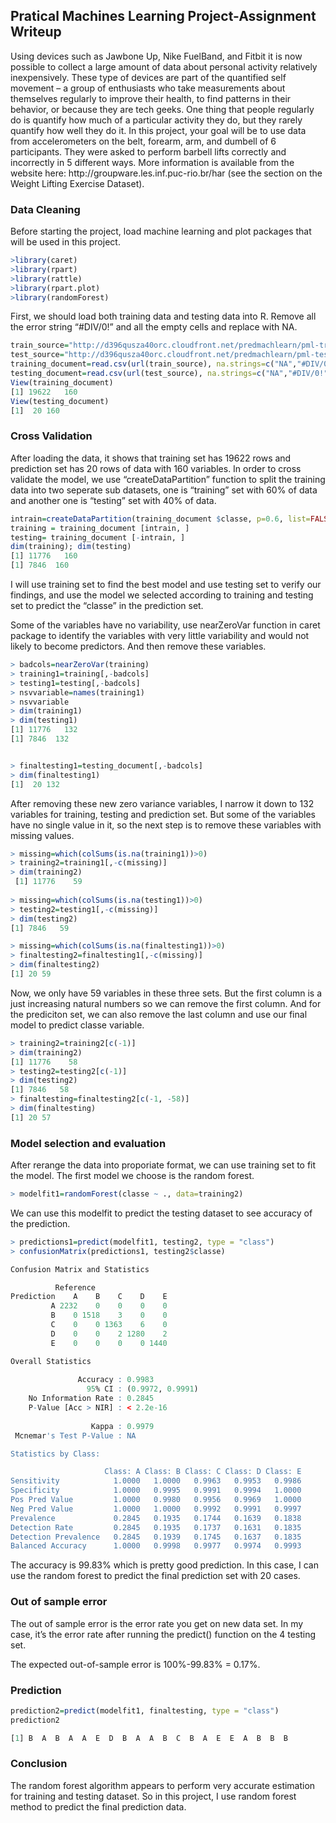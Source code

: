 
## Pratical Machines Learning Project-Assignment Writeup

Using devices such as Jawbone Up, Nike FuelBand, and Fitbit it is now possible to collect a large amount of data about personal activity relatively inexpensively. These type of devices are part of the quantified self movement – a group of enthusiasts who take measurements about themselves regularly to improve their health, to find patterns in their behavior, or because they are tech geeks. One thing that people regularly do is quantify how much of a particular activity they do, but they rarely quantify how well they do it. In this project, your goal will be to use data from accelerometers on the belt, forearm, arm, and dumbell of 6 participants. They were asked to perform barbell lifts correctly and incorrectly in 5 different ways. More information is available from the website here: http://groupware.les.inf.puc-rio.br/har (see the section on the Weight Lifting Exercise Dataset). 

### Data Cleaning
Before starting the project, load machine learning and plot packages that will be used in this project. 
```r
>library(caret)
>library(rpart)
>library(rattle)
>library(rpart.plot)
>library(randomForest)
```
First, we should load both training data and testing data into R. Remove all the error string "#DIV/0!" and all the empty cells and replace with NA. 

```r
train_source="http://d396qusza40orc.cloudfront.net/predmachlearn/pml-training.csv"
test_source="http://d396qusza40orc.cloudfront.net/predmachlearn/pml-testing.csv"
training_document=read.csv(url(train_source), na.strings=c("NA","#DIV/0!",""))
testing_document=read.csv(url(test_source), na.strings=c("NA","#DIV/0!",""))
View(training_document)
[1] 19622   160
View(testing_document)
[1]  20 160
```
### Cross Validation
After loading the data, it shows that training set has 19622 rows and prediction set has 20 rows of data with 160 variables. In order to cross validate the model, we use "createDataPartition" function to split the training data into two seperate sub datasets, one is  "training" set with 60% of data and another one is "testing" set with 40% of data.

```r
intrain=createDataPartition(training_document $classe, p=0.6, list=FALSE)
training = training_document [intrain, ]
testing= training_document [-intrain, ]
dim(training); dim(testing)
[1] 11776   160
[1] 7846  160
```
I will use training set to find the best model and use testing set to verify our findings, and use the model we selected according to training and testing set to predict the "classe" in the prediction set. 

Some of the variables have no variability, use nearZeroVar function in caret package to identify the variables with very little variability and would not likely to become predictors. And then remove these variables. 

```r
> badcols=nearZeroVar(training)
> training1=training[,-badcols]
> testing1=testing[,-badcols]
> nsvvariable=names(training1)
> nsvvariable
> dim(training1)
> dim(testing1)
[1] 11776   132
[1] 7846  132


> finaltesting1=testing_document[,-badcols]
> dim(finaltesting1)
[1]  20 132
```
After removing these new zero variance variables, I narrow it down to 132 variables for training, testing and prediction set. But some of the variables have no single value in it, so the next step is to remove these variables with missing values.

```r
> missing=which(colSums(is.na(training1))>0)
> training2=training1[,-c(missing)]
> dim(training2)
 [1] 11776    59
 
> missing=which(colSums(is.na(testing1))>0)
> testing2=testing1[,-c(missing)]
> dim(testing2)
[1] 7846   59

> missing=which(colSums(is.na(finaltesting1))>0)
> finaltesting2=finaltesting1[,-c(missing)]
> dim(finaltesting2)
[1] 20 59
```
Now, we only have 59 variables in these three sets. But the first column is a just increasing natural numbers so we can remove the first column. And for the prediciton set, we can also remove the last column and use our final model to predict classe variable. 

```r
> training2=training2[c(-1)]
> dim(training2)
[1] 11776    58
> testing2=testing2[c(-1)]
> dim(testing2)
[1] 7846   58
> finaltesting=finaltesting2[c(-1, -58)]
> dim(finaltesting)
[1] 20 57
```

### Model selection and evaluation
After rerange the data into proporiate format, we can use training set to fit the model. The first model we choose is the random forest. 

```r
> modelfit1=randomForest(classe ~ ., data=training2)
```
We can use this modelfit to predict the testing dataset to see accuracy of the prediction.
```r
> predictions1=predict(modelfit1, testing2, type = "class")
> confusionMatrix(predictions1, testing2$classe)

Confusion Matrix and Statistics

          Reference
Prediction    A    B    C    D    E
         A 2232    0    0    0    0
         B    0 1518    3    0    0
         C    0    0 1363    6    0
         D    0    0    2 1280    2
         E    0    0    0    0 1440

Overall Statistics
                                          
               Accuracy : 0.9983          
                 95% CI : (0.9972, 0.9991)
    No Information Rate : 0.2845          
    P-Value [Acc > NIR] : < 2.2e-16       
                                          
                  Kappa : 0.9979          
 Mcnemar's Test P-Value : NA              

Statistics by Class:

                     Class: A Class: B Class: C Class: D Class: E
Sensitivity            1.0000   1.0000   0.9963   0.9953   0.9986
Specificity            1.0000   0.9995   0.9991   0.9994   1.0000
Pos Pred Value         1.0000   0.9980   0.9956   0.9969   1.0000
Neg Pred Value         1.0000   1.0000   0.9992   0.9991   0.9997
Prevalence             0.2845   0.1935   0.1744   0.1639   0.1838
Detection Rate         0.2845   0.1935   0.1737   0.1631   0.1835
Detection Prevalence   0.2845   0.1939   0.1745   0.1637   0.1835
Balanced Accuracy      1.0000   0.9998   0.9977   0.9974   0.9993
```
The accuracy is 99.83% which is pretty good prediction. In this case, I can use the random forest to predict the final prediction set with 20 cases. 

### Out of sample error
The out of sample error is the error rate you get on new data set. In my case, it's the error rate after running the predict() function on the 4 testing set. 

The expected out-of-sample error is 100%-99.83% = 0.17%.

### Prediction 
```r
prediction2=predict(modelfit1, finaltesting, type = "class")
prediction2

[1] B  A  B  A  A  E  D  B  A  A  B  C  B  A  E  E  A  B  B  B 
```

### Conclusion
The random forest algorithm appears to perform very accurate estimation for training and testing dataset. So in this project, I use random forest method to predict the final prediction data. 


